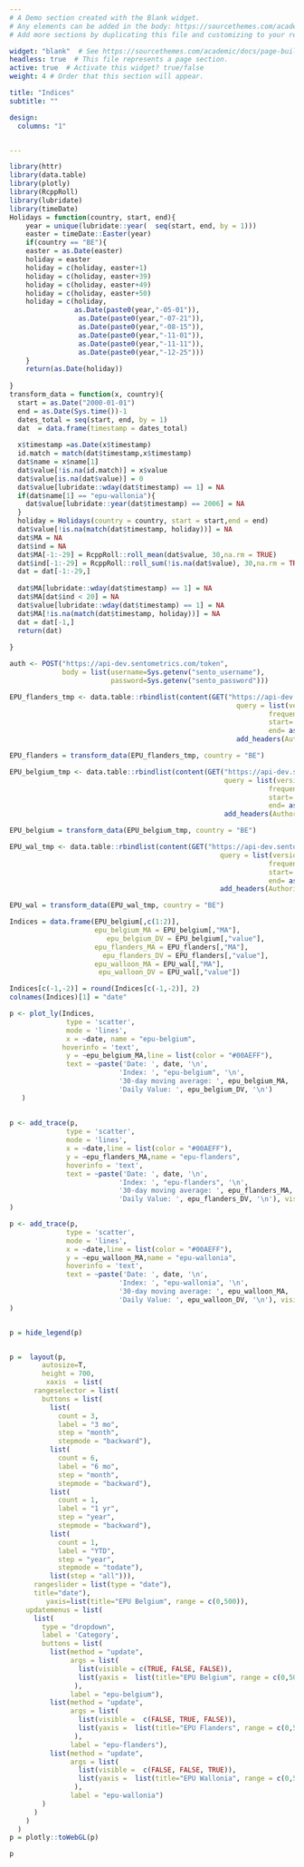 ```yaml
---
# A Demo section created with the Blank widget.
# Any elements can be added in the body: https://sourcethemes.com/academic/docs/writing-markdown-latex/
# Add more sections by duplicating this file and customizing to your requirements.

widget: "blank"  # See https://sourcethemes.com/academic/docs/page-builder/
headless: true  # This file represents a page section.
active: true  # Activate this widget? true/false
weight: 4 # Order that this section will appear.

title: "Indices"
subtitle: ""

design:
  columns: "1"


---
```


```r
library(httr)
library(data.table)
library(plotly)    
library(RcppRoll)
library(lubridate)
library(timeDate)
Holidays = function(country, start, end){
    year = unique(lubridate::year(  seq(start, end, by = 1)))
    easter = timeDate::Easter(year)
    if(country == "BE"){
    easter = as.Date(easter)
    holiday = easter
    holiday = c(holiday, easter+1)
    holiday = c(holiday, easter+39)
    holiday = c(holiday, easter+49)
    holiday = c(holiday, easter+50)
    holiday = c(holiday,
                as.Date(paste0(year,"-05-01")),
                 as.Date(paste0(year,"-07-21")),
                 as.Date(paste0(year,"-08-15")),
                 as.Date(paste0(year,"-11-01")),
                 as.Date(paste0(year,"-11-11")),
                 as.Date(paste0(year,"-12-25")))
    }
    return(as.Date(holiday))
    
}
transform_data = function(x, country){
  start = as.Date("2000-01-01")
  end = as.Date(Sys.time())-1
  dates_total = seq(start, end, by = 1)
  dat  = data.frame(timestamp = dates_total)
  
  x$timestamp =as.Date(x$timestamp)
  id.match = match(dat$timestamp,x$timestamp)
  dat$name = x$name[1]
  dat$value[!is.na(id.match)] = x$value
  dat$value[is.na(dat$value)] = 0
  dat$value[lubridate::wday(dat$timestamp) == 1] = NA
  if(dat$name[1] == "epu-wallonia"){
    dat$value[lubridate::year(dat$timestamp) == 2006] = NA
  }
  holiday = Holidays(country = country, start = start,end = end)
  dat$value[!is.na(match(dat$timestamp, holiday))] = NA
  dat$MA = NA
  dat$ind = NA
  dat$MA[-1:-29] = RcppRoll::roll_mean(dat$value, 30,na.rm = TRUE)
  dat$ind[-1:-29] = RcppRoll::roll_sum(!is.na(dat$value), 30,na.rm = TRUE)
  dat = dat[-1:-29,]
  
  dat$MA[lubridate::wday(dat$timestamp) == 1] = NA
  dat$MA[dat$ind < 20] = NA
  dat$value[lubridate::wday(dat$timestamp) == 1] = NA
  dat$MA[!is.na(match(dat$timestamp, holiday))] = NA
  dat = dat[-1,]
  return(dat)
  
}
```
```r
auth <- POST("https://api-dev.sentometrics.com/token", 
             body = list(username=Sys.getenv("sento_username"),
                         password=Sys.getenv("sento_password")))

EPU_flanders_tmp <- data.table::rbindlist(content(GET("https://api-dev.sentometrics.com/index/values/epu-flanders", 
                                                        query = list(version="1.4.0",
                                                                frequency="D",
                                                                start= "2000-01-01",
                                                                end= as.character(as.Date(Sys.time())-1)),
                                                        add_headers(Authorization = paste0("Bearer ", content(auth)$access_token)))))

EPU_flanders = transform_data(EPU_flanders_tmp, country = "BE")

EPU_belgium_tmp <- data.table::rbindlist(content(GET("https://api-dev.sentometrics.com/index/values/epu-belgium", 
                                                     query = list(version="1.4.0",
                                                                frequency="D",
                                                                start= "2000-01-01",
                                                                end= as.character(as.Date(Sys.time())-1)),
                                                     add_headers(Authorization = paste0("Bearer ", content(auth)$access_token)))))

EPU_belgium = transform_data(EPU_belgium_tmp, country = "BE")

EPU_wal_tmp <- data.table::rbindlist(content(GET("https://api-dev.sentometrics.com/index/values/epu-wallonia", 
                                                    query = list(version="1.4.0",
                                                                frequency="D",
                                                                start= "2000-01-01",
                                                                end= as.character(as.Date(Sys.time())-1)),
                                                    add_headers(Authorization = paste0("Bearer ", content(auth)$access_token)))))

EPU_wal = transform_data(EPU_wal_tmp, country = "BE")

Indices = data.frame(EPU_belgium[,c(1:2)],
                     epu_belgium_MA = EPU_belgium[,"MA"],
                        epu_belgium_DV = EPU_belgium[,"value"],
                     epu_flanders_MA = EPU_flanders[,"MA"],
                       epu_flanders_DV = EPU_flanders[,"value"],
                     epu_walloon_MA = EPU_wal[,"MA"],
                      epu_walloon_DV = EPU_wal[,"value"])

Indices[c(-1,-2)] = round(Indices[c(-1,-2)], 2)
colnames(Indices)[1] = "date"
```

```r
p <- plot_ly(Indices,   
              type = 'scatter', 
              mode = 'lines',
              x = ~date, name = "epu-belgium",
             hoverinfo = 'text',
              y = ~epu_belgium_MA,line = list(color = "#00AEFF"),
              text = ~paste('Date: ', date, '\n',
                           'Index: ', "epu-belgium", '\n',
                           '30-day moving average: ', epu_belgium_MA, '\n',
                           'Daily Value: ', epu_belgium_DV, '\n')
   )
             
  
p <- add_trace(p,
              type = 'scatter', 
              mode = 'lines',
              x = ~date,line = list(color = "#00AEFF"), 
              y = ~epu_flanders_MA,name = "epu-flanders",
              hoverinfo = 'text',
              text = ~paste('Date: ', date, '\n',
                           'Index: ', "epu-flanders", '\n',
                           '30-day moving average: ', epu_flanders_MA, '\n',
                           'Daily Value: ', epu_flanders_DV, '\n'), visible = FALSE
)

p <- add_trace(p,
              type = 'scatter', 
              mode = 'lines',
              x = ~date,line = list(color = "#00AEFF"),
              y = ~epu_walloon_MA,name = "epu-wallonia",
              hoverinfo = 'text',
              text = ~paste('Date: ', date, '\n',
                           'Index: ', "epu-wallonia", '\n',
                           '30-day moving average: ', epu_walloon_MA, '\n',
                           'Daily Value: ', epu_walloon_DV, '\n'), visible = FALSE
)


p = hide_legend(p)


p =  layout(p,
        autosize=T,
        height = 700,
         xaxis  = list(
      rangeselector = list(
        buttons = list(
          list(
            count = 3,
            label = "3 mo",
            step = "month",
            stepmode = "backward"),
          list(
            count = 6,
            label = "6 mo",
            step = "month",
            stepmode = "backward"),
          list(
            count = 1,
            label = "1 yr",
            step = "year",
            stepmode = "backward"),
          list(
            count = 1,
            label = "YTD",
            step = "year",
            stepmode = "todate"),
          list(step = "all"))),
      rangeslider = list(type = "date"),
      title="date"),
         yaxis=list(title="EPU Belgium", range = c(0,500)),
    updatemenus = list(
      list(
        type = "dropdown",
        label = 'Category',
        buttons = list(
          list(method = "update",
               args = list(
                 list(visible = c(TRUE, FALSE, FALSE)),
                 list(yaxis =  list(title="EPU Belgium", range = c(0,500)))     
                ),
               label = "epu-belgium"),
          list(method = "update",
               args = list(
                 list(visible =  c(FALSE, TRUE, FALSE)),
                 list(yaxis =  list(title="EPU Flanders", range = c(0,500)))     
                ),
               label = "epu-flanders"),
          list(method = "update",
               args = list(
                 list(visible =  c(FALSE, FALSE, TRUE)),
                 list(yaxis =  list(title="EPU Wallonia", range = c(0,500)))
                ),
               label = "epu-wallonia")
        )
      )
    )
  ) 
p = plotly::toWebGL(p)

p
```
